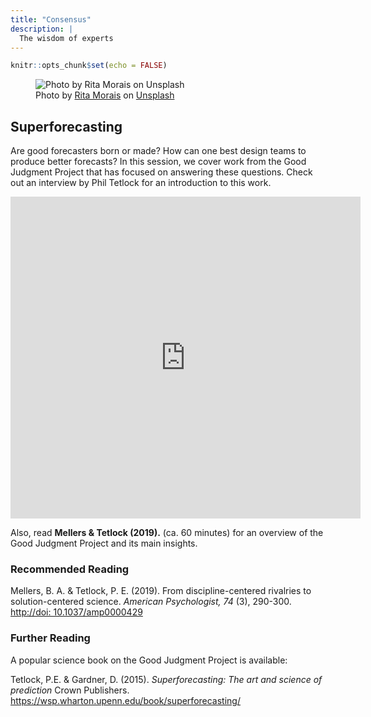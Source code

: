 ```yaml
---
title: "Consensus"
description: |
  The wisdom of experts
---
```


```r
knitr::opts_chunk$set(echo = FALSE)
```

![<span>Photo by <a href="https://unsplash.com/@moraisr?utm_source=unsplash&amp;utm_medium=referral&amp;utm_content=creditCopyText">Rita Morais</a> on <a href="https://unsplash.com/s/photos/expert?utm_source=unsplash&amp;utm_medium=referral&amp;utm_content=creditCopyText">Unsplash</a></span>](photos/rita-morais-fJLyQ81u80Y-unsplash.jpg)

## Superforecasting

Are good forecasters born or made? How can one best design teams to produce better forecasts? In this session, we cover work from the Good Judgment Project that has focused on answering these questions. Check out an interview by Phil Tetlock for an introduction to this work. 

<iframe width="560" height="515" src="https://www.youtube.com/embed/-07DJ7xVBis" frameborder="0" allow="accelerometer; autoplay; clipboard-write; encrypted-media; gyroscope; picture-in-picture; web-share" allowfullscreen></iframe>

Also, read **Mellers & Tetlock (2019).** (ca. 60 minutes) for an overview of the Good Judgment Project and its main insights. 

### Recommended Reading

Mellers, B. A. & Tetlock, P. E. (2019). From discipline-centered rivalries to solution-centered science. *American Psychologist, 74* (3), 290-300. [http://doi: 10.1037/amp0000429](https://github.com/matarui/ebdm/raw/main/docs/literature/Mannes_2014_JPSP.pdf)

### Further Reading

A popular science book on the Good Judgment Project is available: 

Tetlock, P.E. & Gardner, D. (2015). *Superforecasting: The art and science of prediction* Crown Publishers. [https://wsp.wharton.upenn.edu/book/superforecasting/](https://wsp.wharton.upenn.edu/book/superforecasting/)